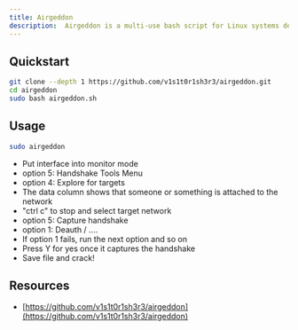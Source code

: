 ```yaml
---
title: Airgeddon
description:  Airgeddon is a multi-use bash script for Linux systems designed to audit wireless networks. It can perform various types of wireless attacks, including DoS attacks, WPS attacks, and WEP attacks.
---
```


## Quickstart

```bash
git clone --depth 1 https://github.com/v1s1t0r1sh3r3/airgeddon.git
cd airgeddon
sudo bash airgeddon.sh
```

## Usage

```bash
sudo airgeddon
```
 - Put interface into monitor mode
 - option 5: Handshake Tools Menu
 - option 4: Explore for targets
 - The data column shows that someone or something is attached to the network
 - "ctrl c" to stop and select target network
 - option 5: Capture handshake
 - option 1: Deauth / ....
 - If option 1 fails, run the next option and so on
 - Press Y for yes once it captures the handshake
 - Save file and crack!

## Resources

- [https://github.com/v1s1t0r1sh3r3/airgeddon](https://github.com/v1s1t0r1sh3r3/airgeddon)
